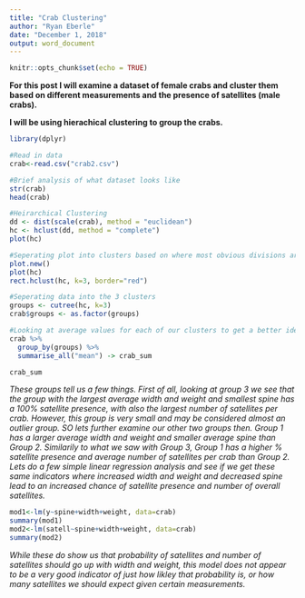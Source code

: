 ```yaml
---
title: "Crab Clustering"
author: "Ryan Eberle"
date: "December 1, 2018"
output: word_document
---
```


```r
knitr::opts_chunk$set(echo = TRUE)
```


**For this post I will examine a dataset of female crabs and cluster them based on different measurements and the presence of satellites (male crabs).**


**I will be using hierachical clustering to group the crabs.**
```r
library(dplyr)

#Read in data
crab<-read.csv("crab2.csv")

#Brief analysis of what dataset looks like
str(crab)
head(crab)

#Heirarchical Clustering
dd <- dist(scale(crab), method = "euclidean")
hc <- hclust(dd, method = "complete")
plot(hc)

#Seperating plot into clusters based on where most obvious divisions are (longest vertical lengths)
plot.new()
plot(hc)
rect.hclust(hc, k=3, border="red")

#Seperating data into the 3 clusters
groups <- cutree(hc, k=3) 
crab$groups <- as.factor(groups)

#Looking at average values for each of our clusters to get a better idea of the makeup of the groups
crab %>%
  group_by(groups) %>%
  summarise_all("mean") -> crab_sum

crab_sum

```
*These groups tell us a few things.  First of all, looking at group 3 we see that the group with the largest average width and weight and smallest spine has a 100% satellite presence, with also the largest number of satellites per crab.  However, this group is very small and may be considered almost an outlier group.  SO lets further examine our other two groups then.  Group 1 has a larger average width and weight and smaller average spine than Group 2.  Similarily to what we saw with Group 3, Group 1 has a higher % satellite presence and average number of satellites per crab than Group 2. Lets do a few simple linear regression analysis and see if we get these same indicators where increased width and weight and decreased spine lead to an increased chance of satellite presence and number of overall satellites.*

```r
mod1<-lm(y~spine+width+weight, data=crab)
summary(mod1)
mod2<-lm(satell~spine+width+weight, data=crab)
summary(mod2)
```

*While these do show us that probability of satellites and number of satellites should go up with width and weight, this model does not appear to be a very good indicator of just how likley that probability is, or how many satellites we should expect given certain measurements.*